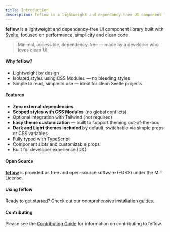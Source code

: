 ```yaml
---
title: Introduction
description: feflow is a lightweight and dependency-free UI component library built with Svelte, focused on performance, simplicity and clean code.
---
```


**feflow** is a lightweight and dependency-free UI component library built with [Svelte](https://svelte.dev), focused on performance, simplicity and clean code.

> Minimal, accessible, dependency-free — made by a developer who loves clean UI.

#### Why feflow?

- Lightweight by design
- Isolated styles using CSS Modules — no bleeding styles
- Simple to read, simple to use — ideal for clean Svelte projects

#### Features

- **Zero external dependencies**
- **Scoped styles with CSS Modules** (no global conflicts)
- Optional integration with Tailwind (not required)
- **Easy theme customization** — built to support theming out-of-the-box
- **Dark and Light themes included** by default, switchable via simple props or CSS variables
- Fully typed with TypeScript
- Component slots and customizable props
- Built for developer experience (DX)

#### Open Source
[**feflow**](https://github.com/dxdns/feflow) is provided as free and open-source software (FOSS) under the MIT License.

#### Using feflow
Ready to get started? Check out our comprehensive [installation guides](/docs/getting-started).

#### Contributing
Please see the [Contributing Guide](https://github.com/dxdns/feflow/blob/main/CONTRIBUTING.md) for information on contributing to feflow.